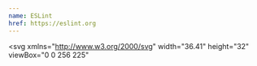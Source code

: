 ```yaml
---
name: ESLint
href: https://eslint.org
---
```


<svg
  xmlns="http://www.w3.org/2000/svg"
  width="36.41"
  height="32"
  viewBox="0 0 256 225"
>
  <path
    fill="#8080F2"
    d="m77.965 80.568l48.57-28.042a3.929 3.929 0 0 1 3.93 0l48.57 28.042A3.932 3.932 0 0 1 181 83.971v56.084c0 1.403-.75 2.7-1.965 3.403l-48.57 28.042a3.929 3.929 0 0 1-3.93 0l-48.57-28.042A3.931 3.931 0 0 1 76 140.055V83.97c.001-1.404.75-2.7 1.965-3.403"
  />
  <path
    fill="#4B32C3"
    d="M254.417 107.417L196.323 6.35C194.213 2.696 190.315 0 186.095 0H69.906c-4.22 0-8.12 2.696-10.23 6.35L1.583 107.194c-2.11 3.655-2.11 8.268 0 11.923l58.093 100.239c2.11 3.654 6.01 5.522 10.23 5.522h116.188c4.22 0 8.119-1.812 10.228-5.467l58.094-100.402c2.112-3.653 2.112-7.938 0-11.592Zm-48.105 48.6c0 1.485-.894 2.86-2.182 3.604l-73.999 42.693a4.21 4.21 0 0 1-4.186 0l-74.056-42.693c-1.287-.744-2.188-2.118-2.188-3.605V70.628c0-1.487.888-2.86 2.176-3.604l73.995-42.694a4.202 4.202 0 0 1 4.185 0l74.06 42.694c1.289.744 2.195 2.117 2.195 3.604v85.388Z"
  />
</svg>